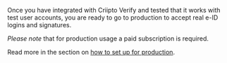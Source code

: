 Once you have integrated with Criipto Verify and tested that it works with test user accounts, you are ready to go to production to accept real e-ID logins and signatures.

_Please note_ that for production usage a paid subscription is required.

Read more in the section on [how to set up for production](/how-to/get-ready-for-production).